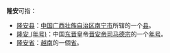 '''隆安'''可指：

* [[隆安县|隆安县]]：[[中国|中国]][[广西壮族自治区|广西壮族自治区]][[南宁市|南宁市]]所辖的一个[[县|县]]。
* [[隆安_(年号)|隆安 (年号)]]：中国[[东晋|东晋]]皇帝[[晋安帝|晋安帝]][[司马德宗|司马德宗]]的一个[[年号|年号]]。
* [[隆安省|隆安省]]：[[越南|越南]]的一個[[省|省]]。

{{disambig|Cat=二字亞洲相關消歧義}}